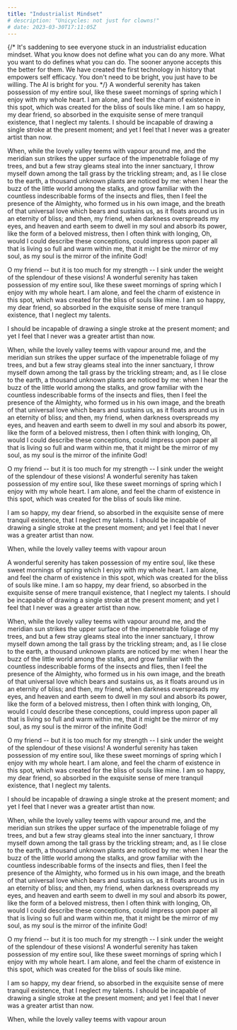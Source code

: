 ```yaml
---
title: "Industrialist Mindset"
# description: "Unicycles: not just for clowns!"
# date: 2023-03-30T17:11:05Z
---
```


{/* It's saddening to see everyone stuck in an industrialist education mindset. What you know does not define what you can do any more. What you want to do defines what you can do. The sooner anyone accepts this the better for them. We have created the first technology in history that empowers self efficacy. You don't need to be bright, you just have to be willing. The AI is bright for you. */}
A wonderful serenity has taken possession of my entire soul, like these sweet mornings of spring which I enjoy with my whole heart. I am alone, and feel the charm of existence in this spot, which was created for the bliss of souls like mine. I am so happy, my dear friend, so absorbed in the exquisite sense of mere tranquil existence, that I neglect my talents. I should be incapable of drawing a single stroke at the present moment; and yet I feel that I never was a greater artist than now.

When, while the lovely valley teems with vapour around me, and the meridian sun strikes the upper surface of the impenetrable foliage of my trees, and but a few stray gleams steal into the inner sanctuary, I throw myself down among the tall grass by the trickling stream; and, as I lie close to the earth, a thousand unknown plants are noticed by me: when I hear the buzz of the little world among the stalks, and grow familiar with the countless indescribable forms of the insects and flies, then I feel the presence of the Almighty, who formed us in his own image, and the breath of that universal love which bears and sustains us, as it floats around us in an eternity of bliss; and then, my friend, when darkness overspreads my eyes, and heaven and earth seem to dwell in my soul and absorb its power, like the form of a beloved mistress, then I often think with longing, Oh, would I could describe these conceptions, could impress upon paper all that is living so full and warm within me, that it might be the mirror of my soul, as my soul is the mirror of the infinite God!

O my friend -- but it is too much for my strength -- I sink under the weight of the splendour of these visions! A wonderful serenity has taken possession of my entire soul, like these sweet mornings of spring which I enjoy with my whole heart. I am alone, and feel the charm of existence in this spot, which was created for the bliss of souls like mine. I am so happy, my dear friend, so absorbed in the exquisite sense of mere tranquil existence, that I neglect my talents.

I should be incapable of drawing a single stroke at the present moment; and yet I feel that I never was a greater artist than now.

When, while the lovely valley teems with vapour around me, and the meridian sun strikes the upper surface of the impenetrable foliage of my trees, and but a few stray gleams steal into the inner sanctuary, I throw myself down among the tall grass by the trickling stream; and, as I lie close to the earth, a thousand unknown plants are noticed by me: when I hear the buzz of the little world among the stalks, and grow familiar with the countless indescribable forms of the insects and flies, then I feel the presence of the Almighty, who formed us in his own image, and the breath of that universal love which bears and sustains us, as it floats around us in an eternity of bliss; and then, my friend, when darkness overspreads my eyes, and heaven and earth seem to dwell in my soul and absorb its power, like the form of a beloved mistress, then I often think with longing, Oh, would I could describe these conceptions, could impress upon paper all that is living so full and warm within me, that it might be the mirror of my soul, as my soul is the mirror of the infinite God!

O my friend -- but it is too much for my strength -- I sink under the weight of the splendour of these visions! A wonderful serenity has taken possession of my entire soul, like these sweet mornings of spring which I enjoy with my whole heart. I am alone, and feel the charm of existence in this spot, which was created for the bliss of souls like mine.

I am so happy, my dear friend, so absorbed in the exquisite sense of mere tranquil existence, that I neglect my talents. I should be incapable of drawing a single stroke at the present moment; and yet I feel that I never was a greater artist than now.

When, while the lovely valley teems with vapour aroun

A wonderful serenity has taken possession of my entire soul, like these sweet mornings of spring which I enjoy with my whole heart. I am alone, and feel the charm of existence in this spot, which was created for the bliss of souls like mine. I am so happy, my dear friend, so absorbed in the exquisite sense of mere tranquil existence, that I neglect my talents. I should be incapable of drawing a single stroke at the present moment; and yet I feel that I never was a greater artist than now.

When, while the lovely valley teems with vapour around me, and the meridian sun strikes the upper surface of the impenetrable foliage of my trees, and but a few stray gleams steal into the inner sanctuary, I throw myself down among the tall grass by the trickling stream; and, as I lie close to the earth, a thousand unknown plants are noticed by me: when I hear the buzz of the little world among the stalks, and grow familiar with the countless indescribable forms of the insects and flies, then I feel the presence of the Almighty, who formed us in his own image, and the breath of that universal love which bears and sustains us, as it floats around us in an eternity of bliss; and then, my friend, when darkness overspreads my eyes, and heaven and earth seem to dwell in my soul and absorb its power, like the form of a beloved mistress, then I often think with longing, Oh, would I could describe these conceptions, could impress upon paper all that is living so full and warm within me, that it might be the mirror of my soul, as my soul is the mirror of the infinite God!

O my friend -- but it is too much for my strength -- I sink under the weight of the splendour of these visions! A wonderful serenity has taken possession of my entire soul, like these sweet mornings of spring which I enjoy with my whole heart. I am alone, and feel the charm of existence in this spot, which was created for the bliss of souls like mine. I am so happy, my dear friend, so absorbed in the exquisite sense of mere tranquil existence, that I neglect my talents.

I should be incapable of drawing a single stroke at the present moment; and yet I feel that I never was a greater artist than now.

When, while the lovely valley teems with vapour around me, and the meridian sun strikes the upper surface of the impenetrable foliage of my trees, and but a few stray gleams steal into the inner sanctuary, I throw myself down among the tall grass by the trickling stream; and, as I lie close to the earth, a thousand unknown plants are noticed by me: when I hear the buzz of the little world among the stalks, and grow familiar with the countless indescribable forms of the insects and flies, then I feel the presence of the Almighty, who formed us in his own image, and the breath of that universal love which bears and sustains us, as it floats around us in an eternity of bliss; and then, my friend, when darkness overspreads my eyes, and heaven and earth seem to dwell in my soul and absorb its power, like the form of a beloved mistress, then I often think with longing, Oh, would I could describe these conceptions, could impress upon paper all that is living so full and warm within me, that it might be the mirror of my soul, as my soul is the mirror of the infinite God!

O my friend -- but it is too much for my strength -- I sink under the weight of the splendour of these visions! A wonderful serenity has taken possession of my entire soul, like these sweet mornings of spring which I enjoy with my whole heart. I am alone, and feel the charm of existence in this spot, which was created for the bliss of souls like mine.

I am so happy, my dear friend, so absorbed in the exquisite sense of mere tranquil existence, that I neglect my talents. I should be incapable of drawing a single stroke at the present moment; and yet I feel that I never was a greater artist than now.

When, while the lovely valley teems with vapour aroun